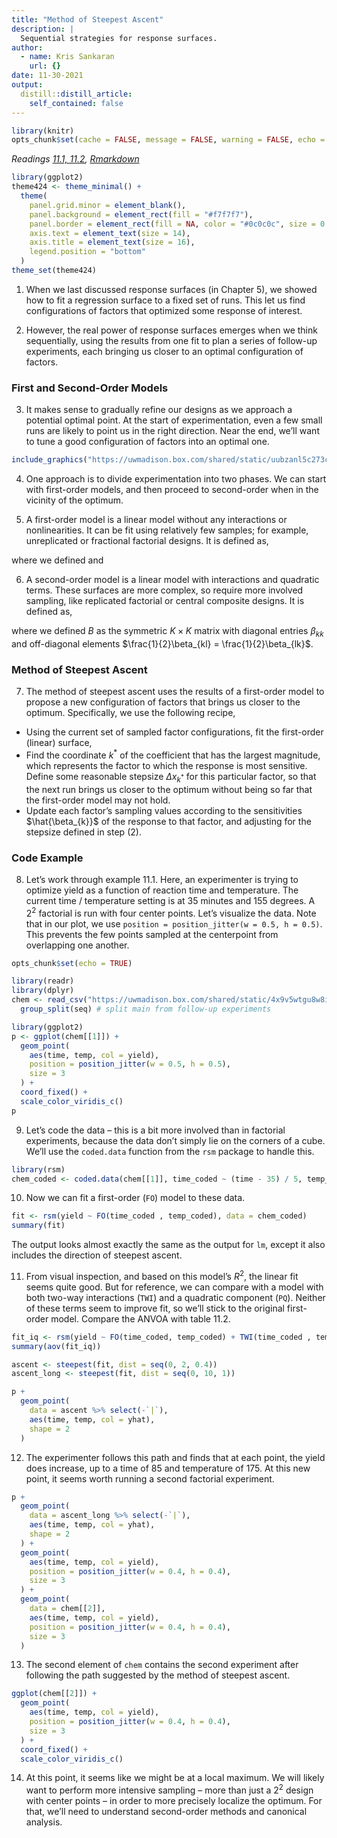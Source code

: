 ```yaml
---
title: "Method of Steepest Ascent"
description: |
  Sequential strategies for response surfaces.
author:
  - name: Kris Sankaran
    url: {}
date: 11-30-2021
output:
  distill::distill_article:
    self_contained: false
---
```


```r
library(knitr)
opts_chunk$set(cache = FALSE, message = FALSE, warning = FALSE, echo = FALSE, fig.align = "center")
```

_Readings [11.1, 11.2](https://www.wiley.com/en-us/Design+and+Analysis+of+Experiments%2C+10th+Edition-p-9781119492443#content-sectioni), [Rmarkdown](https://github.com/krisrs1128/stat424_f21/blob/main/_posts/2021-08-17-week12-1/week12-1.Rmd)_

```r
library(ggplot2)
theme424 <- theme_minimal() + 
  theme(
    panel.grid.minor = element_blank(),
    panel.background = element_rect(fill = "#f7f7f7"),
    panel.border = element_rect(fill = NA, color = "#0c0c0c", size = 0.6),
    axis.text = element_text(size = 14),
    axis.title = element_text(size = 16),
    legend.position = "bottom"
  )
theme_set(theme424)
```

1. When we last discussed response surfaces (in Chapter 5), we showed how to fit
a regression surface to a fixed set of runs. This let us find configurations of
factors that optimized some response of interest.

2. However, the real power of response surfaces emerges when we think
sequentially, using the results from one fit to plan a series of follow-up
experiments, each bringing us closer to an optimal configuration of factors.

### First and Second-Order Models

3. It makes sense to gradually refine our designs as we approach a potential
optimal point. At the start of experimentation, even a few small runs are likely
to point us in the right direction. Near the end, we’ll want to tune a good
configuration of factors into an optimal one.

```r
include_graphics("https://uwmadison.box.com/shared/static/uubzanl5c273c45mxazy0d06r7r0uz52.png")
```

4. One approach is to divide experimentation into two phases. We can start with
first-order models, and then proceed to second-order when in the vicinity of the
optimum.

5. A first-order model is a linear model without any interactions or
nonlinearities. It can be fit using relatively few samples; for example,
unreplicated or fractional factorial designs. It is defined as,
\begin{align*}
y_{i} &= \beta_{0} + \sum_{k = 1}^{K}\beta_{k}x_{ik} + \epsilon_{i} \\
&= x_{i}^{T}b + \epsilon_{i}
\end{align*}

where we defined
\begin{align*}
x_{i} = \begin{pmatrix} 1 \\
x_{i1} \\
\vdots \\
x_{iK}
\end{pmatrix},
\end{align*}
and 
\begin{align*}
b = \begin{pmatrix}
\beta_0 \\
\beta_1 \\
\vdots \\
\beta_{K}
\end{pmatrix}
\end{align*}

6. A second-order model is a linear model with interactions and quadratic terms.
These surfaces are more complex, so require more involved sampling, like
replicated factorial or central composite designs. It is defined as,
\begin{align*}
y_{i} &= \beta_0 + \sum_{k = 1}^{K}\beta_{kk}x_{ik}^{2} + \sum_{k < k_{\prime}} \beta_{k k^{\prime}} x_{ik}x_{ik^{\prime}} + \epsilon_{i} \\
&= x_{i}^{T}b + x_{i}^{T} B x_i + \epsilon_{i}
\end{align*}

where we defined $B$ as the symmetric $K \times K$ matrix with diagonal entries
$\beta_{kk}$ and off-diagonal elements $\frac{1}{2}\beta_{kl} =
\frac{1}{2}\beta_{lk}$.

### Method of Steepest Ascent

7. The method of steepest ascent uses the results of a first-order model to
propose a new configuration of factors that brings us closer to the optimum.
Specifically, we use the following recipe,
  * Using the current set of sampled factor configurations, fit the first-order
  (linear) surface,
  \begin{align*}
  \hat{y}\left(x\right) &= x^{T}\hat{b}
  \end{align*}
  * Find the coordinate $k^{\ast}$ of the coefficient that has the largest
  magnitude,
  \begin{align*}
  	k^{\ast} &= \arg \max_{k \in \{1, \dots, K\}} \left|\hat{\beta}_{k}\right|
  \end{align*}
  which represents the factor to which the response is most sensitive. Define some
  reasonable stepsize $\Delta x_{k^{\ast}}$ for this particular factor, so that
  the next run brings us closer to the optimum without being so far that the
  first-order model may not hold.
  * Update each factor’s sampling values according to the sensitivities
  $\hat{\beta_{k}}$ of the response to that factor, and adjusting for the stepsize
  defined in step (2).
  \begin{align*}
  x \leftarrow x + \frac{\Delta x_{k^{\ast}}}{\beta_{k^{\ast}}} b
  \end{align*}

### Code Example

8. Let's work through example 11.1. Here, an experimenter is trying to optimize
yield as a function of reaction time and temperature. The current time /
temperature setting is at 35 minutes and 155 degrees. A $2^{2}$ factorial is run
with four center points. Let's visualize the data. Note that in our plot, we use
`position = position_jitter(w = 0.5, h = 0.5)`. This prevents the few points
sampled at the centerpoint from overlapping one another.

```r
opts_chunk$set(echo = TRUE)
```


```r
library(readr)
library(dplyr)
chem <- read_csv("https://uwmadison.box.com/shared/static/4x9v5wtgu8w8i2kuzjdhtlhkj1tda701.csv") %>%
  group_split(seq) # split main from follow-up experiments
```

```r
library(ggplot2)
p <- ggplot(chem[[1]]) +
  geom_point(
    aes(time, temp, col = yield),
    position = position_jitter(w = 0.5, h = 0.5),
    size = 3
  ) +
  coord_fixed() +
  scale_color_viridis_c()
p
```

9. Let's code the data -- this is a bit more involved than in factorial
experiments, because the data don't simply lie on the corners of a cube. We'll
use the `coded.data` function from the `rsm` package to handle this.

```r
library(rsm)
chem_coded <- coded.data(chem[[1]], time_coded ~ (time - 35) / 5, temp_coded ~ (temp - 155) / 5)
```

10. Now we can fit a first-order (`FO`) model to these data.

```r
fit <- rsm(yield ~ FO(time_coded , temp_coded), data = chem_coded)
summary(fit)
```
The output looks almost exactly the same as the output for `lm`, except it also
includes the direction of steepest ascent.

11. From visual inspection, and based on this model's $R^{2}$, the linear fit
seems quite good. But for reference, we can compare with a model with both
two-way interactions (`TWI`) and a quadratic component (`PQ`). Neither of these
terms seem to improve fit, so we'll stick to the original first-order model.
Compare the ANVOA with table 11.2.

```r
fit_iq <- rsm(yield ~ FO(time_coded, temp_coded) + TWI(time_coded , temp_coded) + PQ(time_coded, temp_coded), data = chem_coded)
summary(aov(fit_iq))
```

```r
ascent <- steepest(fit, dist = seq(0, 2, 0.4))
ascent_long <- steepest(fit, dist = seq(0, 10, 1))
```

```r
p + 
  geom_point(
    data = ascent %>% select(-`|`),
    aes(time, temp, col = yhat),
    shape = 2 
  )
```

12. The experimenter follows this path and finds that at each point, the yield
does increase, up to a time of 85 and temperature of 175. At this new point, it
seems worth running a second factorial experiment.

```r
p + 
  geom_point(
    data = ascent_long %>% select(-`|`),
    aes(time, temp, col = yhat),
    shape = 2 
  ) +
  geom_point(
    aes(time, temp, col = yield),
    position = position_jitter(w = 0.4, h = 0.4),
    size = 3
  ) +
  geom_point(
    data = chem[[2]],
    aes(time, temp, col = yield),
    position = position_jitter(w = 0.4, h = 0.4),
    size = 3
  )
```

13. The second element of `chem` contains the second experiment after following
the path suggested by the method of steepest ascent.

```r
ggplot(chem[[2]]) +
  geom_point(
    aes(time, temp, col = yield),
    position = position_jitter(w = 0.4, h = 0.4),
    size = 3
  ) +
  coord_fixed() +
  scale_color_viridis_c()
```

14. At this point, it seems like we might be at a local maximum. We will likely
want to perform more intensive sampling -- more than just a $2^2$ design with
center points -- in order to more precisely localize the optimum. For that,
we'll need to understand second-order methods and canonical analysis.